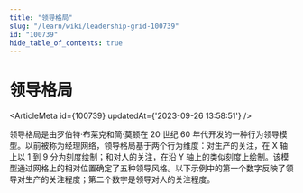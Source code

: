 ```yaml
---
title: "领导格局"
slug: "/learn/wiki/leadership-grid-100739"
id: "100739"
hide_table_of_contents: true
---
```



# 领导格局

<ArticleMeta id={100739} updatedAt={'2023-09-26 13:58:51'} />
<div className='border-solid border-b border-t-0 my-4 border-[var(--ifm-color-gray-300)]' />

领导格局是由罗伯特·布莱克和简·莫顿在 20 世纪 60 年代开发的一种行为领导模型。以前被称为经理网络，领导格局基于两个行为维度：对生产的关注，在 X 轴上以 1 到 9 分为刻度绘制；和对人的关注，在沿 Y 轴上的类似刻度上绘制。该模型通过网格上的相对位置确定了五种领导风格。以下示例中的第一个数字反映了领导对生产的关注程度；第二个数字是领导对人的关注程度。
